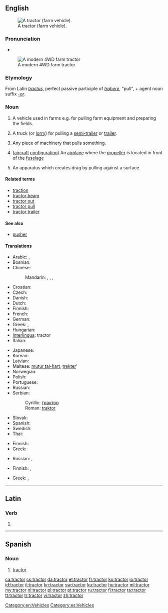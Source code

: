 ==English==
{{wikipedia}}
[[Image:Massey Ferguson 175 red tractor September 2005.jpg|thumb|right|A tractor (farm vehicle).]]

===Pronunciation===
* {{audio|en-us-tractor.ogg|Audio (US)}}

[[Image:Modern-tractor.jpg|thumb|A modern 4WD farm tractor]]

===Etymology===
From Latin ''[[tractus]]'', perfect passive participle of ''[[trahere]]'', "pull", + agent noun suffix ''[[-or]]''.

===Noun===
{{en-noun}}

# {{context|agriculture}} A vehicle used in farms e.g. for pulling farm equipment and preparing the fields.
# {{US}} A truck (or [[lorry]]) for pulling a [[semi-trailer]] or [[trailer]].<!-- we don't use this in Australia - not sure about UK -->
# Any piece of machinery that pulls something.
# {{aviation}} ([[aircraft]] [[configuration]]) An [[airplane]] where the [[propeller]] is located in front of the [[fuselage]]
# {{rfv-sense}} An apparatus which creates drag by pulling against a surface.

====Related terms====
* [[traction]]
* [[tractor beam]]
* [[tractor out]]
* [[tractor pull]]
* [[tractor trailer]]

====See also====
* {{sense|aviation}} [[pusher]]

====Translations====
{{trans-top|farm vehicle}}
* Arabic: {{t|ar|جرار|m|tr=jaraar}},  {{t|ar|تراكتور|m|tr=taraaktuur}}
* Bosnian: {{t-|bs|traktor|m}}
* Chinese:
*: Mandarin: {{t|cmn|拖拉機|sc=Hani}},  {{t|cmn|拖拉机|tr=tuōlājī|sc=Hani}},  {{t|cmn|鐵牛|sc=Hani}},  {{t|cmn|铁牛|tr=tiěniú|sc=Hani}}
* Croatian: {{t-|hr|traktor|m}}
* Czech: {{t-|cs|traktor|m}}
* Danish: {{t+|da|traktor}}
* Dutch: {{t+|nl|tractor}}
* Finnish: {{t-|fi|traktori}}
* French: {{t+|fr|tracteur|m}}
* German: {{t+|de|Traktor|m}}
* Greek: {{t-|el|ελκυστήρας|m|tr=elkystíras}}, {{qualifier|colloquial}} {{t+|el|τρακτέρ|n|tr=traktér}}
* Hungarian: {{t+|hu|traktor}}
* [[Interlingua]]: tractor
* Italian: {{t+|it|trattore|m}}
{{trans-mid}}
* Japanese: {{t-|ja|トラクター|tr=torakutā}}
* Korean: {{t-|ko|트랙타|tr=teuraekteo|sc=Hang}}
* Latvian: {{t|lv|traktors|xs=Latvian}}
* Maltese: [[mutur tal-ħart]], [[trekter]]'
* Norwegian: {{t-|no|traktor|m}}
* Polish: {{t+|pl|traktor|m}}
* Portuguese: {{t+|pt|trator|m}}
* Russian: {{t+|ru|трактор|m|tr=tráktor}}
* Serbian:
*: Cyrillic: [[трактор#Serbian|трактор]] {{m}}
*: Roman: [[traktor#Serbian|traktor]] {{m}}
* Slovak: {{t-|sk|traktor|m}}
* Spanish: {{t-|es|tractor|m}}
* Swedish: {{t+|sv|traktor}}
* Thai: {{t|th|รถแทรกเตอร์|tr=rót-trâek-dtêr}}
{{trans-bottom}}

{{trans-top|truck (or lorry) for pulling a trailer}}
* Finnish: {{t-|fi|vetoauto}}
* Greek: {{t+|el|γερανός|m|tr=geranós}}
{{trans-mid}}
* Russian: {{t+|ru|трактор-тягач|m|tr=tráktor-tjagáč}}, {{t+|ru|тягач|m|tr=tjagáč}}
{{trans-bottom}}

{{trans-top|any piece of machinery that pulls something}}
* Finnish: {{t|fi|vetolaite}},  {{t+|fi|veturi}}
{{trans-mid}}
* Greek: {{t+|el|γερανός|m|tr=geranós}}, {{t-|el|ελκυστήρας|m|tr=elkystíras}}
{{trans-bottom}}

{{trans-top|aircraft configuration}}
{{trans-mid}}
{{trans-bottom}}

{{trans-top|apparatus which creates drag by pulling against a surface}}
{{trans-mid}}
{{trans-bottom}}

[[Category:en:Vehicles]]

----

==Latin==

===Verb===
{{la-verb-form|tractor}}

# {{conjugation of|tracto|tractō|1|s|pres|pass|ind|lang=la}}

----

==Spanish==

===Noun===
{{es-noun-m|pl=tractores}}

# [[#English|tractor]]

[[Category:es:Vehicles]]

[[ca:tractor]]
[[cs:tractor]]
[[da:tractor]]
[[et:tractor]]
[[fr:tractor]]
[[ko:tractor]]
[[io:tractor]]
[[id:tractor]]
[[it:tractor]]
[[kn:tractor]]
[[sw:tractor]]
[[ku:tractor]]
[[hu:tractor]]
[[ml:tractor]]
[[my:tractor]]
[[nl:tractor]]
[[pl:tractor]]
[[pt:tractor]]
[[ru:tractor]]
[[fi:tractor]]
[[ta:tractor]]
[[tt:tractor]]
[[tr:tractor]]
[[vi:tractor]]
[[zh:tractor]]